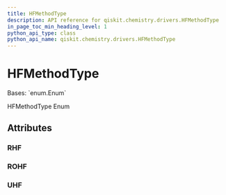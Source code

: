 ```yaml
---
title: HFMethodType
description: API reference for qiskit.chemistry.drivers.HFMethodType
in_page_toc_min_heading_level: 1
python_api_type: class
python_api_name: qiskit.chemistry.drivers.HFMethodType
---
```


# HFMethodType

<Class id="qiskit.chemistry.drivers.HFMethodType" isDedicatedPage={true} github="https://github.com/qiskit-community/qiskit-aqua/tree/stable/0.9/qiskit/chemistry/drivers/fermionic_driver.py" signature="HFMethodType(value)">
  Bases: `enum.Enum`

  HFMethodType Enum

  ## Attributes

  ### RHF

  <Attribute id="qiskit.chemistry.drivers.HFMethodType.RHF" name="RHF" attributeValue="= 'rhf'" />

  ### ROHF

  <Attribute id="qiskit.chemistry.drivers.HFMethodType.ROHF" name="ROHF" attributeValue="= 'rohf'" />

  ### UHF

  <Attribute id="qiskit.chemistry.drivers.HFMethodType.UHF" name="UHF" attributeValue="= 'uhf'" />
</Class>

